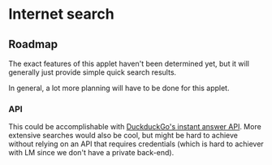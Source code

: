 # Internet search

<StatusNotice />

## Roadmap

The exact features of this applet haven't been determined yet, but it will generally just provide simple quick search results.

In general, a lot more planning will have to be done for this applet.

### API

This could be accomplishable with [DuckduckGo's instant answer API](https://duckduckgo.com/api). More extensive searches would also be cool, but might be hard to achieve without relying on an API that requires credentials (which is hard to achiever with LM since we don't have a private back-end).
